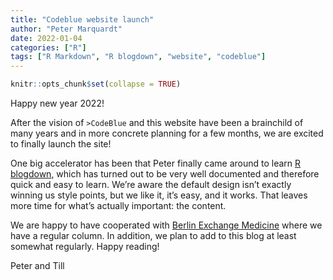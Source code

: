 ```yaml
---
title: "Codeblue website launch"
author: "Peter Marquardt"
date: 2022-01-04
categories: ["R"]
tags: ["R Markdown", "R blogdown", "website", "codeblue"]
---
```


```r
knitr::opts_chunk$set(collapse = TRUE)
```


Happy new year 2022!

After the vision of `>CodeBlue` and this website have been a brainchild of many years and in more concrete planning for a few months, we are excited to finally launch the site!

One big accelerator has been that Peter finally came around to learn [R blogdown](https://bookdown.org/yihui/blogdown), which has turned out to be very well documented and therefore quick and easy to learn. We're aware the default design isn't exactly winning us style points, but we like it, it's easy, and it works. That leaves more time for what's actually important: the content.

We are happy to have cooperated with [Berlin Exchange Medicine](/cooperation_BEM/) where we have a regular column. In addition, we plan to add to this blog at least somewhat regularly. Happy reading!

Peter and Till
